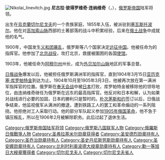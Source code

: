 {{unreferenced|time=2015-07-11T03:49:06+00:00}}
[[File:Nikolai_linevitch.jpg|thumb]]
'''尼古拉·彼得罗维奇·连纳维奇'''（{{lang-ru|'''Николай Петрович Линевич'''}}，{{bd|1839年|1月5日（旧历1838年12月24日）|1908年|4月23日（旧历4月10日）|catIdx=L}}），[[俄罗斯帝国|俄罗斯帝国]]陆军将领。

出生在[[烏克蘭|烏克蘭]][[切尔尼戈夫|切尔尼戈夫]]的一个贵族家庭，1855年入伍，被派驻到[[塞瓦斯托波尔|塞瓦斯托波尔]]。他在对[[高加索山脉|高加索山脉]]西部的土著部落的战斗中积累经验，后来在[[俄土战争|俄土战争]]中成就他的名气。

1900年，中国发生[[义和团运动|义和团暴乱]]，俄罗斯等八个国家决定[[八国联军侵华战争|远征中国]]。他被任命为{{le|第一西伯利亚军|1st Siberian Army Corps}}的指挥官。他参加了[[北京之战_(1900年)|北京战役]]，攻打北京，救援被圍困的各国[[使馆|使馆]]。

1903年，他被任命为[[阿穆尔州|阿穆尔州]]州长，成为[[外贝加尔山脉|外贝加尔山脉]]地区的军事总督。

[[日俄战争|日俄战争]]爆发以后，他被担任俄罗斯满洲军的指挥官，直到1904年3月15日[[亚历克塞·库罗帕特金|亚历克塞·库罗帕特金]]到达为止。1904年10月至1905年3月3日，他被再次放在第一满洲军指挥官的位置。俄罗斯在[[奉天会战|奉天会战]]中被[[日本|日本]]打败，库罗帕特金被移除他的领导地位，由连纳维奇继任为俄罗斯在远东的最高指挥官。他反对和日本和解，认为如果对战线进行必要的加固，日本的勝利只是暂时的。[[朴次茅斯和约|朴次茅斯和约]]签订以后，日俄战争结束，他监视俄军从满洲的撤退，遭到铁路工人的罢工和革命煽动的一系列阻挠。他拒绝对工人采取行动。他的部分军队起义参加[[1905年俄国革命|1905年俄国革命]]，他不急于镇压叛乱，所以在1906年2月被解除职务。此后过起了退休生活。


{{Authority control}}
{{俄罗斯人物小作品}}
{{DEFAULTSORT:Линевич}}
[[Category:俄罗斯帝国陆军将领|Category:俄罗斯帝国陆军将领]]
[[Category:俄罗斯八国联军人物|Category:俄罗斯八国联军人物]]
[[Category:俄羅斯日俄戰爭人物|Category:俄羅斯日俄戰爭人物]]
[[Category:圣弗拉基米尔勋章获得者|Category:圣弗拉基米尔勋章获得者]]
[[Category:圣安德烈勋章持有人|Category:圣安德烈勋章持有人]]
[[Category:圣乔治勋章持有人|Category:圣乔治勋章持有人]]
[[Category:圣史丹尼斯劳斯勋章持有人|Category:圣史丹尼斯劳斯勋章持有人]]
[[Category:圣安娜勋章持有人|Category:圣安娜勋章持有人]]
[[Category:比利时利奥波德大绶章勋章持有人|Category:比利时利奥波德大绶章勋章持有人]]
[[Category:勳一等旭日大綬章獲得者|Category:勳一等旭日大綬章獲得者]]
[[Category:切尔尼戈夫人|Category:切尔尼戈夫人]]
[[Category:切尔尼戈夫省人|Category:切尔尼戈夫省人]]